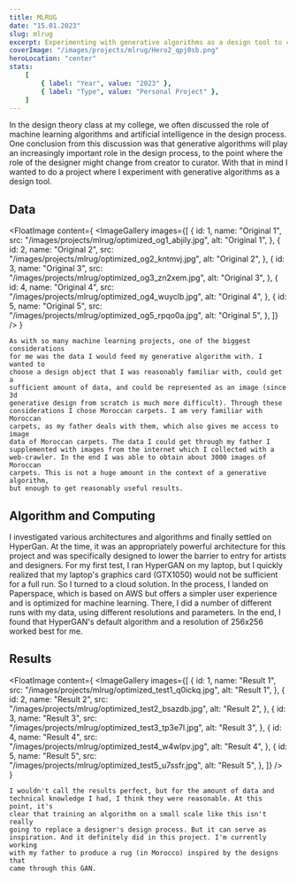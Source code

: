 ```yaml
---
title: MLRUG
date: "15.01.2023"
slug: mlrug
excerpt: Experimenting with generative algorithms as a design tool to create Moroccan carpet designs using machine learning.
coverImage: "/images/projects/mlrug/Hero2_qpj0sb.png"
heroLocation: "center"
stats:
    [
        { label: "Year", value: "2023" },
        { label: "Type", value: "Personal Project" },
    ]
---
```


In the design theory class at my college, we often discussed the role of machine learning algorithms and artificial intelligence in the design process. One conclusion from this
discussion was that generative algorithms will play an increasingly important role in the design process, to the point where the role of the designer might change from creator to
curator. With that in mind I wanted to do a project where I experiment with generative algorithms as a design tool.

## Data

<FloatImage
    content={
        <ImageGallery
            images={[
                {
                    id: 1,
                    name: "Original 1",
                    src: "/images/projects/mlrug/optimized_og1_abjily.jpg",
                    alt: "Original 1",
                },
                {
                    id: 2,
                    name: "Original 2",
                    src: "/images/projects/mlrug/optimized_og2_kntmvj.jpg",
                    alt: "Original 2",
                },
                {
                    id: 3,
                    name: "Original 3",
                    src: "/images/projects/mlrug/optimized_og3_zn2xem.jpg",
                    alt: "Original 3",
                },
                {
                    id: 4,
                    name: "Original 4",
                    src: "/images/projects/mlrug/optimized_og4_wuyclb.jpg",
                    alt: "Original 4",
                },
                {
                    id: 5,
                    name: "Original 5",
                    src: "/images/projects/mlrug/optimized_og5_rpqo0a.jpg",
                    alt: "Original 5",
                },
            ]}
        />
    }
>
    As with so many machine learning projects, one of the biggest considerations
    for me was the data I would feed my generative algorithm with. I wanted to
    choose a design object that I was reasonably familiar with, could get a
    sufficient amount of data, and could be represented as an image (since 3d
    generative design from scratch is much more difficult). Through these
    considerations I chose Moroccan carpets. I am very familiar with Moroccan
    carpets, as my father deals with them, which also gives me access to image
    data of Moroccan carpets. The data I could get through my father I
    supplemented with images from the internet which I collected with a
    web-crawler. In the end I was able to obtain about 3000 images of Moroccan
    carpets. This is not a huge amount in the context of a generative algorithm,
    but enough to get reasonably useful results.
</FloatImage>

## Algorithm and Computing

I investigated various architectures and algorithms and finally settled on HyperGan. At the time, it was an appropriately powerful architecture for this project and was
specifically designed to lower the barrier to entry for artists and designers. For my first test, I ran HyperGAN on my laptop, but I quickly realized that my laptop's graphics card
(GTX1050) would not be sufficient for a full run. So I turned to a cloud solution. In the process, I landed on Paperspace, which is based on AWS but offers a simpler user
experience and is optimized for machine learning. There, I did a number of different runs with my data, using different resolutions and parameters. In the end, I found that
HyperGAN's default algorithm and a resolution of 256x256 worked best for me.

## Results

<FloatImage
    content={
        <ImageGallery
            images={[
                {
                    id: 1,
                    name: "Result 1",
                    src: "/images/projects/mlrug/optimized_test1_q0ickq.jpg",
                    alt: "Result 1",
                },
                {
                    id: 2,
                    name: "Result 2",
                    src: "/images/projects/mlrug/optimized_test2_bsazdb.jpg",
                    alt: "Result 2",
                },
                {
                    id: 3,
                    name: "Result 3",
                    src: "/images/projects/mlrug/optimized_test3_tp3e7l.jpg",
                    alt: "Result 3",
                },
                {
                    id: 4,
                    name: "Result 4",
                    src: "/images/projects/mlrug/optimized_test4_w4wlpv.jpg",
                    alt: "Result 4",
                },
                {
                    id: 5,
                    name: "Result 5",
                    src: "/images/projects/mlrug/optimized_test5_u7ssfr.jpg",
                    alt: "Result 5",
                },
            ]}
        />
    }
>
    I wouldn't call the results perfect, but for the amount of data and
    technical knowledge I had, I think they were reasonable. At this point, it's
    clear that training an algorithm on a small scale like this isn't really
    going to replace a designer's design process. But it can serve as
    inspiration. And it definitely did in this project. I'm currently working
    with my father to produce a rug (in Morocco) inspired by the designs that
    came through this GAN.
</FloatImage>
